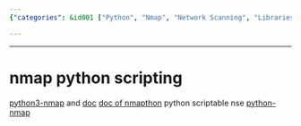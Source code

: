 ```yaml
---
{"categories": &id001 ["Python", "Nmap", "Network Scanning", "Libraries", "Resources"], "category": "Python", "date": "2022-12-02 15:15:29", "description": "This article provides an overview of several Python libraries and resources available for working with the Nmap network scanning tool. It covers python3-nmap, nmapthon, and python-nmap, along with their respective documentation, allowing readers to choose the best option for their needs.", "tags": *id001, "title": "Exploring Python Libraries and Resources for Nmap Network Scanning"}

---
```


------
# nmap python scripting
[python3-nmap](https://pypi.org/project/python3-nmap/) and [doc](https://nmap.readthedocs.io/en/latest/nmap.html)
[doc of nmapthon](https://nmapthon.readthedocs.io/en/latest/simple_information.html) python scriptable nse
[python-nmap](https://pypi.org/project/python-nmap/)
